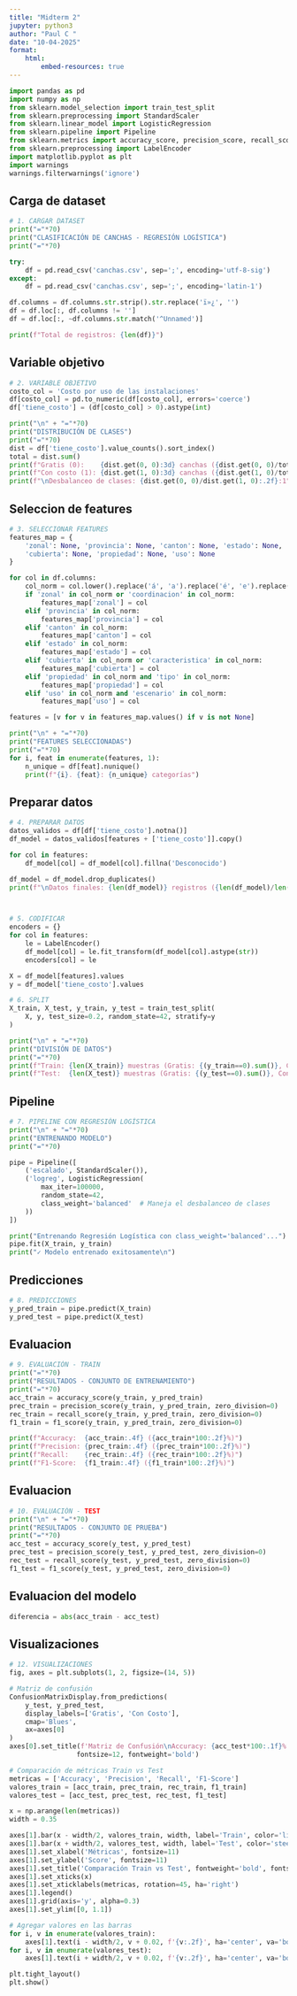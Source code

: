 ```yaml
---
title: "Midterm 2"
jupyter: python3
author: "Paul C "
date: "10-04-2025"
format: 
    html:
        embed-resources: true
---
```



```python
import pandas as pd
import numpy as np
from sklearn.model_selection import train_test_split
from sklearn.preprocessing import StandardScaler
from sklearn.linear_model import LogisticRegression
from sklearn.pipeline import Pipeline
from sklearn.metrics import accuracy_score, precision_score, recall_score, f1_score, ConfusionMatrixDisplay, classification_report
from sklearn.preprocessing import LabelEncoder
import matplotlib.pyplot as plt
import warnings
warnings.filterwarnings('ignore')
```

## Carga de dataset


```python

# 1. CARGAR DATASET
print("="*70)
print("CLASIFICACIÓN DE CANCHAS - REGRESIÓN LOGÍSTICA")
print("="*70)

try:
    df = pd.read_csv('canchas.csv', sep=';', encoding='utf-8-sig')
except:
    df = pd.read_csv('canchas.csv', sep=';', encoding='latin-1')

df.columns = df.columns.str.strip().str.replace('ï»¿', '')
df = df.loc[:, df.columns != '']
df = df.loc[:, ~df.columns.str.match('^Unnamed')]

print(f"Total de registros: {len(df)}")
```

## Variable objetivo


```python
# 2. VARIABLE OBJETIVO
costo_col = 'Costo por uso de las instalaciones'
df[costo_col] = pd.to_numeric(df[costo_col], errors='coerce')
df['tiene_costo'] = (df[costo_col] > 0).astype(int)

print("\n" + "="*70)
print("DISTRIBUCIÓN DE CLASES")
print("="*70)
dist = df['tiene_costo'].value_counts().sort_index()
total = dist.sum()
print(f"Gratis (0):    {dist.get(0, 0):3d} canchas ({dist.get(0, 0)/total*100:5.2f}%)")
print(f"Con costo (1): {dist.get(1, 0):3d} canchas ({dist.get(1, 0)/total*100:5.2f}%)")
print(f"\nDesbalanceo de clases: {dist.get(0, 0)/dist.get(1, 0):.2f}:1")
```

## Seleccion de features


```python
# 3. SELECCIONAR FEATURES
features_map = {
    'zonal': None, 'provincia': None, 'canton': None, 'estado': None,
    'cubierta': None, 'propiedad': None, 'uso': None
}

for col in df.columns:
    col_norm = col.lower().replace('á', 'a').replace('é', 'e').replace('í', 'i').replace('ó', 'o').replace('ú', 'u')
    if 'zonal' in col_norm or 'coordinacion' in col_norm:
        features_map['zonal'] = col
    elif 'provincia' in col_norm:
        features_map['provincia'] = col
    elif 'canton' in col_norm:
        features_map['canton'] = col
    elif 'estado' in col_norm:
        features_map['estado'] = col
    elif 'cubierta' in col_norm or 'caracteristica' in col_norm:
        features_map['cubierta'] = col
    elif 'propiedad' in col_norm and 'tipo' in col_norm:
        features_map['propiedad'] = col
    elif 'uso' in col_norm and 'escenario' in col_norm:
        features_map['uso'] = col

features = [v for v in features_map.values() if v is not None]

print("\n" + "="*70)
print("FEATURES SELECCIONADAS")
print("="*70)
for i, feat in enumerate(features, 1):
    n_unique = df[feat].nunique()
    print(f"{i}. {feat}: {n_unique} categorías")
```

## Preparar datos


```python
# 4. PREPARAR DATOS
datos_validos = df[df['tiene_costo'].notna()]
df_model = datos_validos[features + ['tiene_costo']].copy()

for col in features:
    df_model[col] = df_model[col].fillna('Desconocido')

df_model = df_model.drop_duplicates()
print(f"\nDatos finales: {len(df_model)} registros ({len(df_model)/len(df)*100:.1f}% del total)")



# 5. CODIFICAR
encoders = {}
for col in features:
    le = LabelEncoder()
    df_model[col] = le.fit_transform(df_model[col].astype(str))
    encoders[col] = le

X = df_model[features].values
y = df_model['tiene_costo'].values

# 6. SPLIT
X_train, X_test, y_train, y_test = train_test_split(
    X, y, test_size=0.2, random_state=42, stratify=y
)

print("\n" + "="*70)
print("DIVISIÓN DE DATOS")
print("="*70)
print(f"Train: {len(X_train)} muestras (Gratis: {(y_train==0).sum()}, Con costo: {(y_train==1).sum()})")
print(f"Test:  {len(X_test)} muestras (Gratis: {(y_test==0).sum()}, Con costo: {(y_test==1).sum()})")


```

## Pipeline


```python

# 7. PIPELINE CON REGRESIÓN LOGÍSTICA
print("\n" + "="*70)
print("ENTRENANDO MODELO")
print("="*70)

pipe = Pipeline([
    ('escalado', StandardScaler()),
    ('logreg', LogisticRegression(
        max_iter=100000,
        random_state=42,
        class_weight='balanced'  # Maneja el desbalanceo de clases
    ))
])

print("Entrenando Regresión Logística con class_weight='balanced'...")
pipe.fit(X_train, y_train)
print("✓ Modelo entrenado exitosamente\n")

```

## Predicciones


```python

# 8. PREDICCIONES
y_pred_train = pipe.predict(X_train)
y_pred_test = pipe.predict(X_test)


```

## Evaluacion


```python

# 9. EVALUACIÓN - TRAIN
print("="*70)
print("RESULTADOS - CONJUNTO DE ENTRENAMIENTO")
print("="*70)
acc_train = accuracy_score(y_train, y_pred_train)
prec_train = precision_score(y_train, y_pred_train, zero_division=0)
rec_train = recall_score(y_train, y_pred_train, zero_division=0)
f1_train = f1_score(y_train, y_pred_train, zero_division=0)

print(f"Accuracy:  {acc_train:.4f} ({acc_train*100:.2f}%)")
print(f"Precision: {prec_train:.4f} ({prec_train*100:.2f}%)")
print(f"Recall:    {rec_train:.4f} ({rec_train*100:.2f}%)")
print(f"F1-Score:  {f1_train:.4f} ({f1_train*100:.2f}%)")

```

## Evaluacion


```python

# 10. EVALUACIÓN - TEST
print("\n" + "="*70)
print("RESULTADOS - CONJUNTO DE PRUEBA")
print("="*70)
acc_test = accuracy_score(y_test, y_pred_test)
prec_test = precision_score(y_test, y_pred_test, zero_division=0)
rec_test = recall_score(y_test, y_pred_test, zero_division=0)
f1_test = f1_score(y_test, y_pred_test, zero_division=0)

```

## Evaluacion del modelo


```python

diferencia = abs(acc_train - acc_test)

```

## Visualizaciones


```python

# 12. VISUALIZACIONES
fig, axes = plt.subplots(1, 2, figsize=(14, 5))

# Matriz de confusión
ConfusionMatrixDisplay.from_predictions(
    y_test, y_pred_test,
    display_labels=['Gratis', 'Con Costo'],
    cmap='Blues',
    ax=axes[0]
)
axes[0].set_title(f'Matriz de Confusión\nAccuracy: {acc_test*100:.1f}%', 
                 fontsize=12, fontweight='bold')

# Comparación de métricas Train vs Test
metricas = ['Accuracy', 'Precision', 'Recall', 'F1-Score']
valores_train = [acc_train, prec_train, rec_train, f1_train]
valores_test = [acc_test, prec_test, rec_test, f1_test]

x = np.arange(len(metricas))
width = 0.35

axes[1].bar(x - width/2, valores_train, width, label='Train', color='lightcoral', alpha=0.7)
axes[1].bar(x + width/2, valores_test, width, label='Test', color='steelblue', alpha=0.7)
axes[1].set_xlabel('Métricas', fontsize=11)
axes[1].set_ylabel('Score', fontsize=11)
axes[1].set_title('Comparación Train vs Test', fontweight='bold', fontsize=12)
axes[1].set_xticks(x)
axes[1].set_xticklabels(metricas, rotation=45, ha='right')
axes[1].legend()
axes[1].grid(axis='y', alpha=0.3)
axes[1].set_ylim([0, 1.1])

# Agregar valores en las barras
for i, v in enumerate(valores_train):
    axes[1].text(i - width/2, v + 0.02, f'{v:.2f}', ha='center', va='bottom', fontsize=9)
for i, v in enumerate(valores_test):
    axes[1].text(i + width/2, v + 0.02, f'{v:.2f}', ha='center', va='bottom', fontsize=9)

plt.tight_layout()
plt.show()


```
